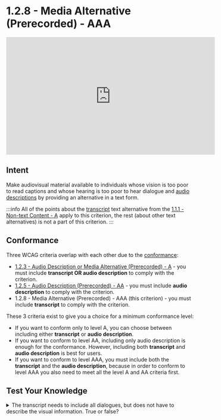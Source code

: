 # 1.2.8 - Media Alternative (Prerecorded) - AAA

<iframe width="560" height="315" src="https://www.youtube.com/embed/I2xBJpTP8rI" title="1.2.8 - Media Alternative (Prerecorded) - WCAG Documents" frameBorder="0" allow="accelerometer; autoplay; clipboard-write; encrypted-media; gyroscope; picture-in-picture" allowFullScreen></iframe>

## Intent

Make audiovisual material available to individuals whose vision is too poor to read captions and whose hearing is too poor to hear dialogue and [audio descriptions](/docs/wcag-documents/glossary-of-terms#audio-descriptions) by providing an alternative in a text form.

:::info
All of the points about the [transcript](/docs/wcag-documents/glossary-of-terms/#transcript) text alternative from the [1.1.1 - Non-text Content - A](../1.1-text-alternatives/1.1.1-non-text-content.mdx) apply to this criterion, the rest (about other text alternatives) is not a part of this criterion.
:::

## Conformance

Three WCAG criteria overlap with each other due to the [conformance](/docs/wcag-documents/glossary-of-terms#conformance):

- [1.2.3 - Audio Description or Media Alternative (Prerecorded) - A](./1.2.3-audio-description-or-media-alternative-prerecorded.mdx) - you must include **transcript OR audio description** to comply with the criterion.
- [1.2.5 - Audio Description (Prerecorded) - AA](./1.2.5-audio-description-prerecorded.mdx) - you must include **audio description** to comply with the criterion.
- 1.2.8 - Media Alternative (Prerecorded) - AAA (this criterion) - you must include **transcript** to comply with the criterion.

These 3 criteria exist to give you a choice for a minimum conformance level:
- If you want to conform only to level A, you can choose between including either **transcript** or **audio description**.
- If you want to conform to level AA, including only audio description is enough for the conformance. However, including both **transcript** and **audio description** is best for users.
- If you want to conform to level AAA, you must include both the **transcript** and the **audio description**, because in order to conform to level AAA you also need to meet all the level A and AA criteria first.

## Test Your Knowledge

<details>
	<summary>
    <span>The transcript needs to include all dialogues, but does not have to describe the visual information. True or false?</span>
  </summary>
	False - The transcript must have identified speakers (if there is more than one) and must cover all dialogues, important sound effects (laughter, off-screen voices, etc.), and all visual information including actions and expressions of actors. It may also contain timestamps when necessary.
</details>
